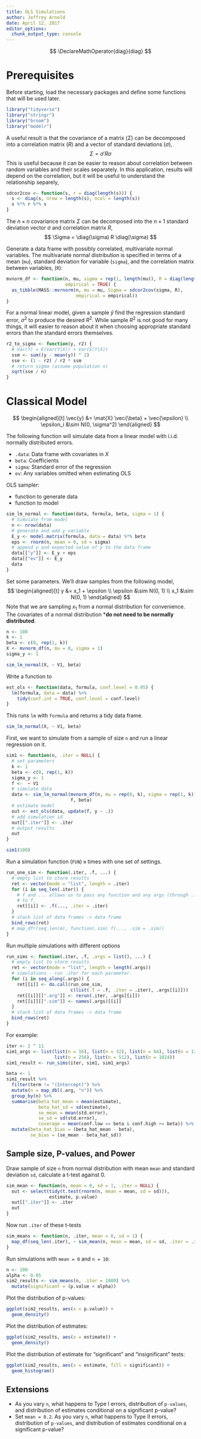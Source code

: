 ```yaml
---
title: OLS Simulations
author: Jeffrey Arnold
date: April 12, 2017
editor_options: 
  chunk_output_type: console
---
```


$$
\DeclareMathOperator{diag}{diag}
$$

# Prerequisites

Before starting, load the necessary packages and define some functions that will be used later.

```r
library("tidyverse")
library("stringr")
library("broom")
library("modelr")
```

A useful result is that the covariance of a matrix ($\Sigma$) can be decomposed into a correlation matrix ($R$) and a vector of standard deviations ($\sigma$),
$$
\Sigma = \sigma' R \sigma
$$
This is useful because it can be easier to reason about correlation between random variables and their scales separately.
In this application, results will depend on the correlation, but it will be useful to understand the relationship separely,
```r
sdcor2cov <- function(s, r = diag(length(s))) {
  s <- diag(s, nrow = length(s), ncol = length(s))
  s %*% r %*% s
}
```
The $n \times n$ covariance matrix $\Sigma$ can be decomposed into the $n \times 1$ standard deviation vector $\sigma$ and correlation matrix $R$,
$$
\Sigma = \diag(\sigma) R \diag(\sigma)
$$

Generate a data frame with possibly correlated, multivariate normal variables.
The multivariate normal distribution is specified in terms of a mean (`mu`), 
standard deviation for variable (`sigma`), and the correlation matrix between variables,
(`R`):
```r
mvnorm_df <- function(n, mu, sigma = rep(1, length(mu)), R = diag(length(sd)),
                      empirical = TRUE) {
  as_tibble(MASS::mvrnorm(n, mu = mu, Sigma = sdcor2cov(sigma, R), 
                          empirical = empirical))
}
```

For a normal linear model, given a sample $\hat{y}$ find the regression standard error, $\sigma^2$ to produce the desired $R^2$.
While sample $R^2$ is not good for many things, it will easier to reason about it when choosing appropriate standard errors than the standard errors themselves.
```r
r2_to_sigma <- function(y, r2) {
  # Var(Y) = E(Var(Y|X)) + Var(E(Y|X))
  ssm <- sum((y - mean(y)) ^ 2)
  sse <- (1 - r2) / r2 * ssm
  # return sigma (assume population n)
  sqrt(sse / n)
}
```


# Classical Model

$$
\begin{aligned}[t]
\vec{y} &= \mat{X} \vec{\beta} + \vec{\epsilon} \\
\epsilon_i &\sim N(0, \sigma^2)
\end{aligned}
$$

The following function will simulate data from a linear model with i.i.d. normally distributed errors.

- `.data`: Data frame with covariates in $X$
- `beta`: Coefficients
- `sigma`: Standard error of the regression
- `ov`: Any variables omitted when estimating OLS

OLS sampler:

- function to generate data
- function to model

```r
sim_lm_normal <- function(data, formula, beta, sigma = 1) {
  # Simulate from model
  n <- nrow(data)
  # generate and add y variable
  E_y <- model.matrix(formula, data = data) %*% beta
  eps <- rnorm(n, mean = 0, sd = sigma)
  # append y and expected value of y to the data frame
  data[["y"]] <- E_y + eps
  data[["ev"]] <- E_y
  data
}
```

Set some parameters. We'll draw samples from the following model,
$$
\begin{aligned}[t]
y &= x_1 + \epsilon \\
\epsilon &\sim N(0, 1) \\
x_1 &\sim N(0, 1)
\end{aligned}
$$
Note that we are sampling $x_1$ from a normal distribution for convenience.
The covariates of a normal distribution ***do not need to be normally distributed**.

```r
n <- 100
k <- 1
beta <- c(0, rep(1, k))
X <- mvnorm_df(n, mu = 0, sigma = 1)
sigma_y <- 1
```

```r
sim_lm_normal(X, ~ V1, beta)
```

Write a function to 
```r
est_ols <- function(data, formula, conf.level = 0.95) {
  lm(formula, data = data) %>%
    tidy(conf.int = TRUE, conf.level = conf.level)
}
```

This runs `lm` with `formula` and returns a tidy data frame.
```r
sim_lm_normal(X, ~ V1, beta)
```


First, we want to simulate from a sample of size `n` and run a linear regression on it.
```r
sim1 <- function(n, .iter = NULL) {
  # set parameters 
  k <- 1
  beta <- c(0, rep(1, k))
  sigma_y <- 1
  f <-  ~ V1
  # simulate data
  data <- sim_lm_normal(mvnorm_df(n, mu = rep(0, k), sigma = rep(1, k)),
                        f, beta)
  # estimate model
  out <- est_ols(data, update(f, y ~ .))
  # add simulation id
  out[[".iter"]] <- .iter
  # output results
  out
}

```

```r
sim1(100)
```


Run a simulation function (`FUN`) `m` times with one set of settings.
```r
run_one_sim <- function(.iter, .f, ...) {
  # empty list to store results
  ret <- vector(mode = "list", length = .iter)
  for (i in seq_len(.iter)) {
    # f and ... allows us to pass any function and any args (through ...)
    # to f.
    ret[[i]] <- .f(..., .iter = .iter)
  }
  # stack list of data frames -> data frame
  bind_rows(ret)
  # map_dfr(seq_len(m), function(.sim) f(..., .sim = .sim))
}
```

Run multiple simulations with different options
```r
run_sims <- function(.iter, .f, .args = list(), ...) {
  # empty list to store results
  ret <- vector(mode = "list", length = length(.args))
  # simulations - run .iter for each parameter.
  for (i in seq_along(.args)) {
    ret[[i]] <- do.call(run_one_sim, 
                        c(list(.f = .f, .iter = .iter), .args[[i]]))
    ret[[i]][[".arg"]] <- rerun(.iter, .args[[i]])
    ret[[i]][[".sim"]] <- names(.args)[[i]]
  }
  # stack list of data frames -> data frame
  bind_rows(ret)
}
```

For example:
```r
iter <- 2 ^ 11
sim1_args <- list(list(n = 16), list(n = 32), list(n = 64), list(n = 128),
                  list(n = 256), list(n = 512), list(n = 1024))
sim1_result <- run_sims(iter, sim1, sim1_args)
```

```r
beta <- 1
sim1_result %>%
  filter(term != "(Intercept)") %>%
  mutate(n = map_dbl(.arg, "n")) %>%
  group_by(n) %>%
  summarise(beta_hat_mean = mean(estimate),
            beta_hat_sd = sd(estimate),
            se_mean = mean(std.error),
            se_sd = sd(std.error),
            coverage = mean(conf.low <= beta & conf.high >= beta)) %>%
  mutate(beta_hat_bias = (beta_hat_mean - beta),
         se_bias = (se_mean - beta_hat_sd))
```

## Sample size, P-values, and Power

Draw sample of size `n` from normal distribution with mean `mean` and standard deviation `sd`,
calculate a t-test against 0.
```r
sim_mean <- function(n, mean = 0, sd = 1, .iter = NULL) {
  out <- select(tidy(t.test(rnorm(n, mean = mean, sd = sd))), 
                estimate, p.value)
  out[[".iter"]] <- .iter
  out
}
```

Now run `.iter` of these t-tests
```r
sim_means <- function(n, .iter, mean = 0, sd = 1) {
  map_df(seq_len(.iter), ~ sim_mean(n, mean = mean, sd = sd, .iter = .iter))
}
```

Run simulations with `mean = 0` and `n = 10`:
```r
n <- 100
alpha <- 0.05
sim2_results <- sim_means(n, .iter = 1000) %>%
  mutate(significant = (p.value < alpha))
```

Plot the distribution of p-values:
```r
ggplot(sim2_results, aes(x = p.value)) +
  geom_density()
```

Plot the distribution of estimates:
```r
ggplot(sim2_results, aes(x = estimate)) +
  geom_density()
```

Plot the distribution of estimate for "significant" and "insignificant" tests:
```r
ggplot(sim2_results, aes(x = estimate, fill = significant)) +
  geom_histogram()
```

## Extensions

- As you vary `n`, what happens to Type I errors, distribution of `p-values`,
    and distribution of estimates conditional on a significant p-value?
- Set `mean = 0.2`. As you vary `n`, what happens to Type II errors, distribution of `p-values`,
    and distribution of estimates conditional on a significant p-value?


